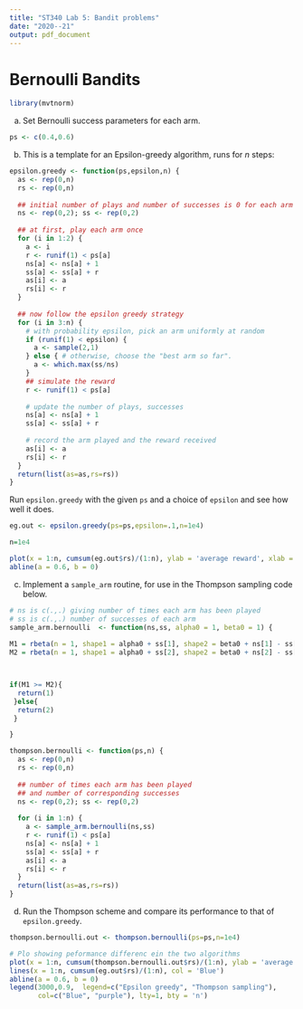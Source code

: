 ```yaml
---
title: "ST340 Lab 5: Bandit problems"
date: "2020--21"
output: pdf_document
---
```

# Bernoulli Bandits

```r
library(mvtnorm)

```
(a) Set Bernoulli success parameters for each arm.
```r
ps <- c(0.4,0.6)
```

(b) This is a template for an Epsilon-greedy algorithm, runs for $n$ steps:
```r
epsilon.greedy <- function(ps,epsilon,n) {
  as <- rep(0,n)
  rs <- rep(0,n)
  
  ## initial number of plays and number of successes is 0 for each arm
  ns <- rep(0,2); ss <- rep(0,2)
  
  ## at first, play each arm once
  for (i in 1:2) {
    a <- i
    r <- runif(1) < ps[a]
    ns[a] <- ns[a] + 1
    ss[a] <- ss[a] + r
    as[i] <- a
    rs[i] <- r
  }
  
  ## now follow the epsilon greedy strategy
  for (i in 3:n) {
    # with probability epsilon, pick an arm uniformly at random
    if (runif(1) < epsilon) {
      a <- sample(2,1)
    } else { # otherwise, choose the "best arm so far".
      a <- which.max(ss/ns)
    }
    ## simulate the reward
    r <- runif(1) < ps[a]
    
    # update the number of plays, successes
    ns[a] <- ns[a] + 1
    ss[a] <- ss[a] + r
    
    # record the arm played and the reward received
    as[i] <- a
    rs[i] <- r
  }
  return(list(as=as,rs=rs))
}
```
Run `epsilon.greedy` with the given `ps` and a choice of `epsilon` and see how well it does.
```r
eg.out <- epsilon.greedy(ps=ps,epsilon=.1,n=1e4)

n=1e4

plot(x = 1:n, cumsum(eg.out$rs)/(1:n), ylab = 'average reward', xlab = 'n', col = 'Blue', cex = 0.5, type = 'l')
abline(a = 0.6, b = 0)
```
(c) Implement a `sample_arm` routine, for use in the Thompson sampling code below.
```r
# ns is c(.,.) giving number of times each arm has been played
# ss is c(.,.) number of successes of each arm
sample_arm.bernoulli  <- function(ns,ss, alpha0 = 1, beta0 = 1) {
  
M1 = rbeta(n = 1, shape1 = alpha0 + ss[1], shape2 = beta0 + ns[1] - ss[1])
M2 = rbeta(n = 1, shape1 = alpha0 + ss[2], shape2 = beta0 + ns[2] - ss[2])



if(M1 >= M2){
  return(1)
 }else{
  return(2)
 }

}

```

``` r
thompson.bernoulli <- function(ps,n) {
  as <- rep(0,n)
  rs <- rep(0,n)
  
  ## number of times each arm has been played
  ## and number of corresponding successes
  ns <- rep(0,2); ss <- rep(0,2)
  
  for (i in 1:n) {
    a <- sample_arm.bernoulli(ns,ss)
    r <- runif(1) < ps[a]
    ns[a] <- ns[a] + 1
    ss[a] <- ss[a] + r
    as[i] <- a
    rs[i] <- r
  }
  return(list(as=as,rs=rs))
}
```

(d) Run the Thompson scheme and compare its performance to that of `epsilon.greedy`.
```r
thompson.bernoulli.out <- thompson.bernoulli(ps=ps,n=1e4)

# Plo showing peformance differenc ein the two algorithms
plot(x = 1:n, cumsum(thompson.bernoulli.out$rs)/(1:n), ylab = 'average reward', xlab = 'n', col = 'purple', cex = 0.5, type = 'l')
lines(x = 1:n, cumsum(eg.out$rs)/(1:n), col = 'Blue')
abline(a = 0.6, b = 0)
legend(3000,0.9,  legend=c("Epsilon greedy", "Thompson sampling"),
       col=c("Blue", "purple"), lty=1, bty = 'n')
```
